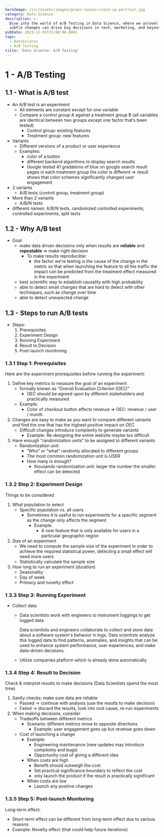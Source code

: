 ```yaml
---
heroImage: /src/assets/images/green-leaves-close-up-portrait.jpg
category: Data Science
description: >-
  Dive into the world of A/B Testing in Data Science, where we unravel how
  subtle changes can drive big decisions in tech, marketing, and beyond!
pubDate: 2023-12-01T23:00:00.000Z
tags:
  - DataScience
  - A/B Testing
title: 'Data Science: A/B Testing'
---
```


# 1 - A/B Testing

## 1.1 - What is A/B test

- An A/B test is an experiment
  - All elements are constant except for one variable
  - Compare a control group A against a treatment group B (all variables are identical between two groups except one factor that’s been tested)
    - Control group: existing features
    - Treatment group: new features
- Variants
  - Different versions of a product or user experience
  - Examples:
    - color of a button
    - different backend algorithms to display search results
    - Google tested 41 gradations of blue on google search result pages in each treatment group the color is different ⇒ result shows that color schemes significantly changed user engagement
- 2 variants
  - A/B tests (control group, treatment group)
- More than 2 variants
  - A/B/N tests
- different names: A/B/N tests, randomized controlled experiments, controlled experiments, split tests

## 1.2 - Why A/B test

- Goal
  - make data driven decisions only when results are **reliable** and **repeatable** ⇒ make right decision
    - To make results reproducible:
      - the factor we’re testing is the cause of the change in the metric so that when launching the feature to all the traffic the impact can be predicted from the treatment effect measured in the experiment
  - best scientific way to establish causality with high probability
  - able to detect small changes that are hard to detect with other techniques, such as change over time
  - able to detect unexpected change

## 1.3 - Steps to run A/B tests

- Steps:
  1. Prerequisites
  2. Experiment Design
  3. Running Experiment
  4. Result to Decision
  5. Post-launch monitoring

### 1.3.1 Step 1: Prerequisites

Here are the experiment prerequisites before running the experiment:

1. Define key metrics to measure the goal of an experiment
   - formally known as “Overall Evaluation Criterion (OEC)”
     - OEC should be agreed upon by different stakeholders and practically measured
   - Example:
     - Color of checkout button affects revenue ⇒ OEC: revenue / user / month
2. Changes are easy to make as you want to compare different variants and find the one that has the highest positive impact on OEC
   - Difficult changes introduce complexity to generate variants
     - Example: Re-designing the entire website maybe too difficult
3. Have enough “randomization units” to be assigned to different variants
   - Randomization unit:
     - “Who” or “what” randomly allocated to different groups
     - The most common randomization unit is USER
     - How many is enough?
       - thousands randomization unit: larger the number the smaller effect can be detected

### 1.3.2 Step 2: Experiment Design

Things to be considered

1. What population to select
   - Specific population vs. all users
     - Sometimes it is useful to run experiments for a specific segment as the change only affects the segment
       - Example:
         - A new feature that is only available for users in a particular geographic region
2. Size of an experiment
   - We need to compute the sample size of the experiment in order to achieve the required statistical power, detecting a small effect will need more users
   - Statistically calculate the sample size
3. How long to run an experiment (duration)
   - Seasonality
   - Day of week
   - Primacy and novelty effect

### 1.3.3 Step 3: Running Experiment

- Collect data

  - Data scientists work with engineers to instrument loggings to get logged data

    Data scientists and engineers collaborate to collect and store data about a software system's behavior in logs. Data scientists analyze this logged data to find patterns, anomalies, and insights that can be used to enhance system performance, user experiences, and make data-driven decisions.

  - Utilize companies platform which is already done automatically

### 1.3.4 Step 4: Result to Decision

Check & interpret results to make decisions (Data Scientists spend the most time)

1. Sanity checks: make sure data are reliable
   - Passed → continue with analysis (use the results to make decision)
   - Failed → discard the results, look into root cause, re-run experiments
2. When making decisions, consider
   - Tradeoffs between different metrics
     - Scenario: different metrics move to opposite directions
       - Example: user engagement goes up but revenue goes down
   - Cost of launching a change
     - Example:
       - Engineering maintenance (new updates may introduce complexity and bugs)
       - Opportunity cost of giving a different idea
     - When costs are high
       - Benefit should outweigh the cost
       - Set practical significance boundary to reflect the cost
       - only launch the product if the result is practically significant
     - When costs are low
       - Launch any positive changes

### 1.3.5 Step 5: Post-launch Monitoring

Long-term effect:

- Short-term effect can be different from long-term effect due to various reasons
- Example: Novelty effect (that could help future iterations)
